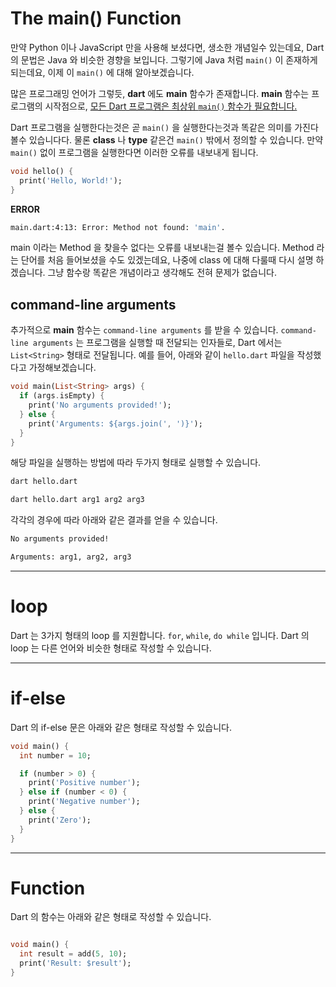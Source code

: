 # The main() Function

만약 Python 이나 JavaScript 만을 사용해 보셨다면, 생소한 개념일수 있는데요, Dart 의 문법은 Java 와 비슷한 경향을 보입니다. 그렇기에 Java 처럼 `main()` 이 존재하게 되는데요, 이제 이 `main()` 에 대해 알아보겠습니다.

많은 프로그래밍 언어가 그렇듯, **dart** 에도 **main** 함수가 존재합니다. **main** 함수는 프로그램의 시작점으로, <U>모든 Dart 프로그램은 최상위 `main()` 함수가 필요합니다.</U>

Dart 프로그램을 실행한다는것은 곧 `main()` 을 실행한다는것과 똑같은 의미를 가진다 볼수 있습니다다. 물론 **class** 나 **type** 같은건 `main()` 밖에서 정의할 수 있습니다. 만약 `main()` 없이 프로그램을 실행한다면 이러한 오류를 내보내게 됩니다.

```dart
void hello() {
  print('Hello, World!');
}
```

**ERROR**
```bash
main.dart:4:13: Error: Method not found: 'main'.
```

main 이라는 Method 을 찾을수 없다는 오류를 내보내는걸 볼수 있습니다. Method 라는 단어를 처음 들어보셨을 수도 있겠는데요, 나중에 class 에 대해 다룰때 다시 설명 하겠습니다. 그냥 함수랑 똑같은 개념이라고 생각해도 전혀 문제가 없습니다.

## command-line arguments

추가적으로 **main** 함수는 `command-line arguments` 를 받을 수 있습니다. `command-line arguments` 는 프로그램을 실행할 때 전달되는 인자들로, Dart 에서는 `List<String>` 형태로 전달됩니다. 예를 들어, 아래와 같이 `hello.dart` 파일을 작성했다고 가정해보겠습니다.

```dart
void main(List<String> args) {
  if (args.isEmpty) {
    print('No arguments provided!');
  } else {
    print('Arguments: ${args.join(', ')}');
  }
}
```

해당 파일을 실행하는 방법에 따라 두가지 형태로 실행할 수 있습니다.

```bash
dart hello.dart
```

```bash
dart hello.dart arg1 arg2 arg3
```

각각의 경우에 따라 아래와 같은 결과를 얻을 수 있습니다.

```bash
No arguments provided!
```

```bash
Arguments: arg1, arg2, arg3
```

***

# loop

Dart 는 3가지 형태의 loop 를 지원합니다. `for`, `while`, `do while` 입니다. Dart 의 loop 는 다른 언어와 비슷한 형태로 작성할 수 있습니다.



***

# if-else

Dart 의 if-else 문은 아래와 같은 형태로 작성할 수 있습니다.

```dart
void main() {
  int number = 10;

  if (number > 0) {
    print('Positive number');
  } else if (number < 0) {
    print('Negative number');
  } else {
    print('Zero');
  }
}
```

***

# Function

Dart 의 함수는 아래와 같은 형태로 작성할 수 있습니다.

```dart

void main() {
  int result = add(5, 10);
  print('Result: $result');
}

